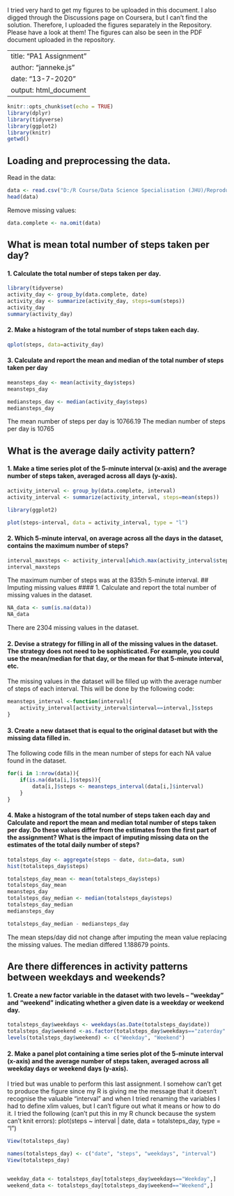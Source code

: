 





I tried very hard to get my figures to be uploaded in this document. 
I also digged through the Discussions page on Coursera, but I can't find the solution. 
Therefore, I uploaded the figures separately in the Repository. Please have a look at them!
The figures can also be seen in the PDF document uploaded in the repository. 







---
title: "PA1 Assignment"
author: "janneke.js"
date: "13-7-2020"
output: html_document
---

```{r echo = TRUE}
knitr::opts_chunk$set(echo = TRUE)
library(dplyr)
library(tidyverse)
library(ggplot2)
library(knitr)
getwd()
```

## Loading and preprocessing the data.
Read in the data:
```{r}
data <- read.csv("D:/R Course/Data Science Specialisation (JHU)/Reproducible Research/repdata_data_activity/activity.csv")
head(data)
```

Remove missing values:
```{r}
data.complete <- na.omit(data)
```


## What is mean total number of steps taken per day?
#### 1. Calculate the total number of steps taken per day. 
```{r}
library(tidyverse)
activity_day <- group_by(data.complete, date)
activity_day <- summarize(activity_day, steps=sum(steps))
activity_day
summary(activity_day)

```

#### 2. Make a histogram of the total number of steps taken each day.


```{r, echo = TRUE}
qplot(steps, data=activity_day)

```


#### 3. Calculate and report the mean and median of the total number of steps taken per day

```{r}
meansteps_day <- mean(activity_day$steps)
meansteps_day

mediansteps_day <- median(activity_day$steps)
mediansteps_day
```

The mean number of steps per day is 10766.19
The median number of steps per day is 10765

## What is the average daily activity pattern?
#### 1. Make a time series plot of the 5-minute interval (x-axis) and the average number of steps taken, averaged across all days (y-axis). 

```{r}
activity_interval <- group_by(data.complete, interval)
activity_interval <- summarize(activity_interval, steps=mean(steps))

library(ggplot2)

plot(steps~interval, data = activity_interval, type = "l")
```

#### 2. Which 5-minute interval, on average across all the days in the dataset, contains the maximum number of steps?
```{r}
interval_maxsteps <- activity_interval[which.max(activity_interval$steps),]$interval
interval_maxsteps
```
The maximum number of steps was at the 835th 5-minute interval.
## Imputing missing values
#### 1. Calculate and report the total number of missing values in the dataset.
```{r}
NA_data <- sum(is.na(data))
NA_data
```
There are 2304 missing values in the dataset. 

#### 2. Devise a strategy for filling in all of the missing values in the dataset. The strategy does not need to be sophisticated. For example, you could use the mean/median for that day, or the mean for that 5-minute interval, etc.
The missing values in the dataset will be filled up with the average number of steps of each interval. This will be done by the following code:

```{r}
meansteps_interval <-function(interval){
    activity_interval[activity_interval$interval==interval,]$steps
}

```


#### 3. Create a new dataset that is equal to the original dataset but with the missing data filled in.
The following code fills in the mean number of steps for each NA value found in the dataset. 
```{r}
for(i in 1:nrow(data)){
    if(is.na(data[i,]$steps)){
        data[i,]$steps <- meansteps_interval(data[i,]$interval)
    }
}

```

#### 4. Make a histogram of the total number of steps taken each day and Calculate and report the mean and median total number of steps taken per day. Do these values differ from the estimates from the first part of the assignment? What is the impact of imputing missing data on the estimates of the total daily number of steps?

```{r}
totalsteps_day <- aggregate(steps ~ date, data=data, sum)
hist(totalsteps_day$steps)

totalsteps_day_mean <- mean(totalsteps_day$steps)
totalsteps_day_mean
meansteps_day
totalsteps_day_median <- median(totalsteps_day$steps)
totalsteps_day_median
mediansteps_day

totalsteps_day_median - mediansteps_day
```
The mean steps/day did not change after imputing the mean value replacing the missing values. The median differed 1.188679 points. 


## Are there differences in activity patterns between weekdays and weekends?
#### 1. Create a new factor variable in the dataset with two levels – “weekday” and “weekend” indicating whether a given date is a weekday or weekend day.
```{r}
totalsteps_day$weekdays <- weekdays(as.Date(totalsteps_day$date))
totalsteps_day$weekend <-as.factor(totalsteps_day$weekdays=="zaterday"|totalsteps_day$weekdays=="zondag")
levels(totalsteps_day$weekend) <- c("Weekday", "Weekend")
```

#### 2. Make a panel plot containing a time series plot of the 5-minute interval (x-axis) and the average number of steps taken, averaged across all weekday days or weekend days (y-axis). 
I tried but was unable to perform this last assignment. I somehow can't get to produce the figure since my R is giving me the message that it doesn't recognise the valuable "interval" and when I tried renaming the variables I had to define xlim values, but I can't figure out what it means or how to do it. I tried the following (can't put this in my R chunck because the system can't knit errors): plot(steps ~ interval | date, data = totalsteps_day, type = "l")
```{r}
View(totalsteps_day)

names(totalsteps_day) <- c("date", "steps", "weekdays", "interval")
View(totalsteps_day)


weekday_data <- totalsteps_day[totalsteps_day$weekdays=="Weekday",]
weekend_data <- totalsteps_day[totalsteps_day$weekend=="Weekend",]


```

